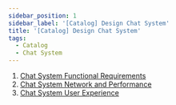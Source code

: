 ```yaml
---
sidebar_position: 1
sidebar_label: '[Catalog] Design Chat System'
title: '[Catalog] Design Chat System'
tags:
  - Catalog
  - Chat System
---
```


1. [Chat System Functional Requirements](./chat-system-functional-requirements)
2. [Chat System Network and Performance](./chat-system-network-and-performance)
3. [Chat System User Experience](./chat-system-user-experience)
